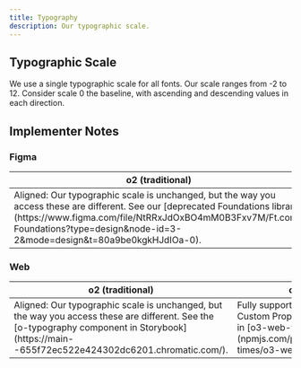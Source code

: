 ```yaml
---
title: Typography
description: Our typographic scale.
---
```



## Typographic Scale

We use a single typographic scale for all fonts. Our scale ranges from -2 to 12. Consider scale 0 the baseline, with ascending and descending values in each direction.

<TypeScale brand="core" />

## Implementer Notes

### Figma

<table>
    <thead>
        <tr>
            <th width="50%">o2 (traditional)</th>
            <th width="50%">o3 (new)</th>
        </tr>
    </thead>
    <tbody>
        <tr>
            <td>Aligned: Our typographic scale is unchanged, but the way you access these are different. See our [deprecated Foundations library](https://www.figma.com/file/NtRRxJdOxBO4mM0B3Fxv7M/Ft.com-Foundations?type=design&node-id=3-2&mode=design&t=80a9be0kgkHJdIOa-0). </td>
            <td>Fully supported: The above Figma Variables are available for [your brand's Figma library](https://www.figma.com/files/938480807921629744/team/1237702133754424766).</td>
        </tr>
    </tbody>
</table>

### Web

<table>
    <thead>
        <tr>
            <th width="50%">o2 (traditional)</th>
            <th width="50%">o3 (new)</th>
        </tr>
    </thead>
    <tbody>
        <tr>
            <td>Aligned: Our typographic scale is unchanged, but the way you access these are different. See the [o-typography component in Storybook](https://main--655f72ec522e424302dc6201.chromatic.com/).</td>
            <td>Fully supported: The above CSS Custom Properties are available in [o3-web-token](npmjs.com/package/@financial-times/o3-web-token/).</td>
        </tr>
    </tbody>
</table>

